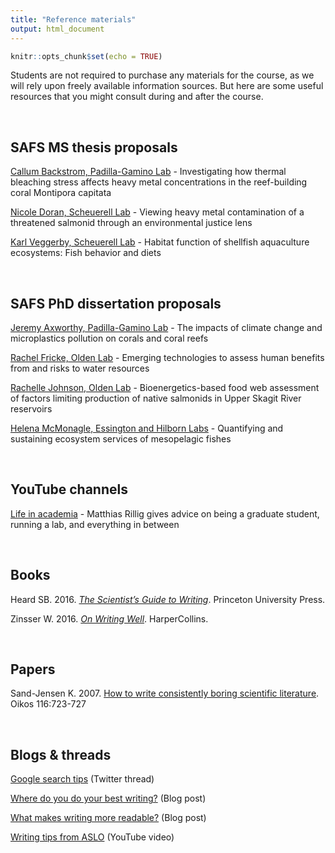```yaml
---
title: "Reference materials"
output: html_document
---
```


```r
knitr::opts_chunk$set(echo = TRUE)
```

Students are not required to purchase any materials for the course, as we will rely upon freely available information sources. But here are some useful resources that you might consult during and after the course.

<br>

## SAFS MS thesis proposals

[Callum Backstrom, Padilla-Gamino Lab](references/example_proposals/backstrom_callum.pdf) - Investigating how thermal bleaching stress affects heavy metal concentrations in the reef-building coral Montipora capitata

[Nicole Doran, Scheuerell Lab](references/example_proposals/doran_nicole.pdf) - Viewing heavy metal contamination of a threatened salmonid through an environmental justice lens

[Karl Veggerby, Scheuerell Lab](references/example_proposals/veggerby_karl.pdf) - Habitat function of shellfish aquaculture ecosystems: Fish behavior and diets


<br>

## SAFS PhD dissertation proposals

[Jeremy Axworthy, Padilla-Gamino Lab](references/example_proposals/axworthy_jeremy.pdf) - The impacts of climate change and microplastics pollution on corals and coral reefs

[Rachel Fricke, Olden Lab](references/example_proposals/fricke_rachel.pdf) - Emerging technologies to assess human benefits from and risks to water resources

[Rachelle Johnson, Olden Lab](references/example_proposals/johnson_rachelle.pdf) - Bioenergetics-based food web assessment of factors limiting production of native salmonids in Upper Skagit River reservoirs

[Helena McMonagle, Essington and Hilborn Labs](references/example_proposals/mcmonagle_helena.pdf) - Quantifying and sustaining ecosystem services of mesopelagic fishes


<br>

## YouTube channels

[Life in academia](https://www.youtube.com/@mrillig) - Matthias Rillig gives advice on being a graduate student, running a lab, and everything in between

<br>

## Books

Heard SB. 2016. [*The Scientist’s Guide to Writing*](https://scientistseessquirrel.wordpress.com/the-scientists-guide-to-writing/). Princeton University Press.

Zinsser W. 2016. [*On Writing Well*](https://www.harpercollins.com/products/on-writing-well-william-zinsser?variant=32118081159202). HarperCollins.


<br>

## Papers

Sand-Jensen K. 2007. [How to write consistently boring scientific literature](references/Sand‐Jensen_2007_How_to_write_consistently_boring_scientific_literature.pdf). Oikos 116:723-727


<br>

## Blogs & threads

[Google search tips](https://twitter.com/chrishlad/status/1431674870299955206) (Twitter thread)

[Where do you do your best writing?](https://www.chronicle.com/article/where-do-you-do-your-best-writing) (Blog post)

[What makes writing more readable?](https://pudding.cool/2022/02/plain/) (Blog post)

[Writing tips from ASLO](https://www.youtube.com/watch?v=pIflO92Mlkc) (YouTube video)
